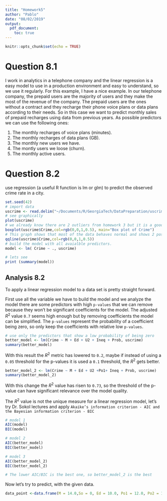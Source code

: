 ```yaml
---
title: "Homework5"
author: "Pablo"
date: "08/02/2019"
output:
  pdf_document:
    toc: true
---
```


```r
knitr::opts_chunk$set(echo = TRUE)
```

# Question 8.1

I work in analytics in a telephone company and the linear regression is a easy model to use in a production environment and easy to understand, so we use it regularly. For this example, I have a nice example. In our telephone company, the prepaid users are the majority of users and they make the most of the revenue of the company. The prepaid users are the ones without a contract and they recharge their phone voice plans or data plans according to their needs. So in this case we want to predict monthly sales of prepaid recharges using data from previous years. As possible predictors we can use the following ones:

1. The monthly recharges of voice plans (minutes).
2. The monthly recharges of data plans (GB).
3. The monthly new users we have.
4. The montly users we loose (churn).
5. The monthly active users.

# Question 8.2

use regression (a useful R function is lm or glm) to predict the observed crime rate in a city.

```r
set.seed(42)
# import data
uscrime <- read.delim("~/Documents/R/GeorgiaTech/DataPreparation/uscrime.txt")
# see graphically
plot(uscrime)
# we already know there are 2 outliers from homework 3 but it is a good practice to check for it.
boxplot(uscrime$Crime,col=rgb(0,0,1,0.5), main="Box plot of Crime")
# This graph shows that most of the data behaves normal and shows 2 possible outliers.
qqline(uscrime$Crime,col=rgb(0,0,1,0.5))
# build the model with all avaialble predictors.
model <- lm( Crime ~ ., uscrime)

# lets see 
print (summary(model))
```

## Analysis 8.2

To apply a linear regression model to a data set is pretty straight forward.

First use all the variable we have to build the model and we analyze the model there are some predictors with high `p-values` that we can remove because they won't be significant coefficients for the model. The adjusted $R^2$ value `0.7` seems high enough but by removing coefficients the model can be simplified. The `p-values` represent the probability of a coefficient being zero, so only keep the coefficients with relative low `p-values`.

```r
# use only the predictors that show a low probability of being zero
better_model <- lm(Crime ~ M + Ed + U2 + Ineq + Prob, uscrime) 
summary(better_model)

```


With this result the $R^2$ metric has lowered to `0.2`, maybe if instead of using a `0.05` threshold for the p-values it is used a `0.1` threshold, the $R^2$ gets better.


```r
better_model_2 <- lm(Crime ~ M + Ed + U2 +Po1+ Ineq + Prob, uscrime) 
summary(better_model_2)
```

With this change the $R^2$ value has risen to `0.73`, so the threshold of the p-value can have significant relevance over the model quality.

The $R^2$ value is not the unique measure for a linear regression model, let's try Dr. Sokol lectures and apply `Akaike’s information criterion - AIC and the Bayesian information criterion - BIC`

```r
# model 1
AIC(model)
BIC(model)

# model 2
AIC(better_model)
BIC(better_model)

# model 3
AIC(better_model_2)
BIC(better_model_2)

# The lower AIC/BIC is the best one, so better_model_2 is the best
```


Now let's try to predict, with the given data.

```r
data_point <-data.frame(M = 14.0,So = 0, Ed = 10.0, Po1 = 12.0, Po2 = 15.5,LF = 0.640, M.F = 94.0, Pop = 150, NW = 1.1, U1 = 0.120, U2 = 3.6, Wealth = 3200, Ineq = 20.1, Prob = 0.040,Time = 39.0)
```

